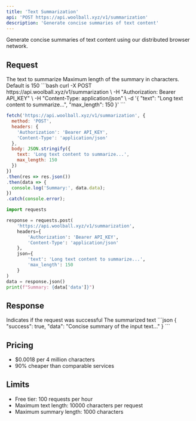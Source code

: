 ```yaml
---
title: 'Text Summarization'
api: 'POST https://api.woolball.xyz/v1/summarization'
description: 'Generate concise summaries of text content'
---
```


Generate concise summaries of text content using our distributed browser network.

## Request

<ParamField body="text" type="string" required>
  The text to summarize
</ParamField>

<ParamField body="max_length" type="integer">
  Maximum length of the summary in characters. Default is 150
</ParamField>

<RequestExample>
```bash
curl -X POST https://api.woolball.xyz/v1/summarization \
  -H "Authorization: Bearer API_KEY" \
  -H "Content-Type: application/json" \
  -d '{
    "text": "Long text content to summarize...",
    "max_length": 150
  }'
```

```javascript
fetch('https://api.woolball.xyz/v1/summarization', {
  method: 'POST',
  headers: {
    'Authorization': 'Bearer API_KEY',
    'Content-Type': 'application/json'
  },
  body: JSON.stringify({
    text: 'Long text content to summarize...',
    max_length: 150
  })
})
.then(res => res.json())
.then(data => {
  console.log('Summary:', data.data);
})
.catch(console.error);
```

```python
import requests

response = requests.post(
    'https://api.woolball.xyz/v1/summarization',
    headers={
        'Authorization': 'Bearer API_KEY',
        'Content-Type': 'application/json'
    },
    json={
        'text': 'Long text content to summarize...',
        'max_length': 150
    }
)
data = response.json()
print(f"Summary: {data['data']}")
```
</RequestExample>

## Response

<ResponseField name="success" type="boolean">
  Indicates if the request was successful
</ResponseField>

<ResponseField name="data" type="string">
  The summarized text
</ResponseField>

<ResponseExample>
```json
{
  "success": true,
  "data": "Concise summary of the input text..."
}
```
</ResponseExample>

## Pricing

- $0.0018 per 4 million characters
- 90% cheaper than comparable services

## Limits

- Free tier: 100 requests per hour
- Maximum text length: 10000 characters per request
- Maximum summary length: 1000 characters
